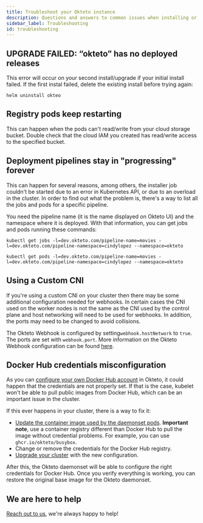 ```yaml
---
title: Troubleshoot your Okteto instance
description: Questions and answers to common issues when installing or upgrading your Okteto instance
sidebar_label: Troubleshooting
id: troubleshooting
---
```


## UPGRADE FAILED: “okteto” has no deployed releases

This error will occur on your second install/upgrade if your initial install failed. If the first instal failed, delete the existing install before trying again:

```
helm uninstall okteo
```

## Registry pods keep restarting

This can happen when the pods can't read/write from your cloud storage bucket. Double check that the cloud IAM you created has read/write access to the specified bucket.

## Deployment pipelines stay in "progressing" forever

This can happen for several reasons, among others, the installer job couldn't be started due to an error in Kubernetes API, or due to an overload in the cluster.
In order to find out what the problem is, there's a way to list all the jobs and pods for a specific pipeline.

You need the pipeline name (it is the name displayed on Okteto UI) and the namespace where it is deployed. With that information, you can get jobs and pods running these commands:

```console
kubectl get jobs -l=dev.okteto.com/pipeline-name=movies -l=dev.okteto.com/pipeline-namespace=cindylopez --namespace=okteto
```

```console
kubectl get pods -l=dev.okteto.com/pipeline-name=movies -l=dev.okteto.com/pipeline-namespace=cindylopez --namespace=okteto
```

## Using a Custom CNI

If you're using a custom CNI on your cluster then there may be some additional configuration needed for webhooks.
In certain cases the CNI used on the worker nodes is not the same as the CNI used by the control plane and host networking will need to be used for webhooks.
In addition, the ports may need to be changed to avoid collisions.

The Okteto Webhook is configured by setting`webhook.hostNetwork` to `true`. The ports are set with `webhook.port`.
More information on the Okteto Webhook configuration can be found [here](self-hosted/administration/configuration.mdx#webhook).

## Docker Hub credentials misconfiguration

As you can [configure your own Docker Hub account](self-hosted/administration/configuration.mdx#privateregistry) in Okteto, it could happen that the credentials are not properly set. If that is the case, kubelet won't be able to pull public images from Docker Hub, which can be an important issue in the cluster.

If this ever happens in your cluster, there is a way to fix it:
- [Update the container image used by the daemonset pods](self-hosted/administration/configuration.mdx#daemonset). **Important note**, use a container registry different than Docker Hub to pull the image without credential problems. For example, you can use `ghcr.io/okteto/busybox`.
- Change or remove the credentials for the Docker Hub registry.
- [Upgrade your cluster](self-hosted/install/upgrade.mdx) with the new configuration.

After this, the Okteto daemonset will be able to configure the right credentials for Docker Hub. Once you verify everything is working, you can restore the original base image for the Okteto daemonset.

## We are here to help

[Reach out to us](https://community.okteto.com/), we're always happy to help!
